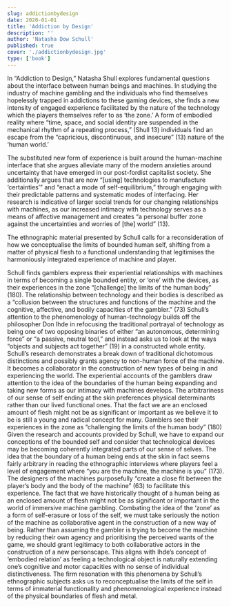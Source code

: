 ```yaml
---
slug: addictionbydesign
date: 2020-01-01
title: 'Addiction by Design'
description: ''
author: 'Natasha Dow Schull'
published: true
cover: './addictionbydesign.jpg'
type: ['book']
---
```


In “Addiction to Design,” Natasha Shull explores fundamental questions about the interface between human beings and machines. In studying the industry of machine gambling and the individuals who find themselves hopelessly trapped in addictions to these gaming devices, she finds a new intensity of engaged experience facilitated by the nature of the technology which the players themselves refer to as ‘the zone.’ A form of embodied reality where “time, space, and social identity are suspended in the mechanical rhythm of a repeating process,” (Shull 13) individuals find an escape from the “capricious, discontinuous, and insecure” (13) nature of the ‘human world.’

The substituted new form of experience is built around the human-machine interface that she argues alleviate many of the modern anxieties around uncertainty that have emerged in our post-fordist capitalist society. She additionally argues that are now “[using] technologies to manufacture ‘certainties’” and “enact a mode of self-equilibrium,” through engaging with their predictable patterns and systematic modes of interfacing. Her research is indicative of larger social trends for our changing relationships with machines, as our increased intimacy with technology serves as a means of affective management and creates “a personal buffer zone against the uncertainties and worries of [the] world” (13).

The ethnographic material presented by Schull calls for a reconsideration of how we conceptualise the limits of bounded human self, shifting from a matter of physical flesh to a functional understanding that legitimises the harmoniously integrated experience of machine and player. 

Schull finds gamblers express their experiential relationships with machines in terms of becoming a single bounded entity, or ‘one’ with the devices, as their experiences in the zone “[challenge] the limits of the human body” (180). 
The relationship between technology and their bodies is described as a “collusion between the structures and functions of the machine and the cognitive, affective, and bodily capacities of the gambler.” (73) 
Schull’s attention to the phenomenology of human-technology builds off the philosopher Don Ihde in refocusing the traditional portrayal of technology as being one of two opposing binaries of either “an autonomous, determining force” or “a passive, neutral tool,” and instead asks us to look at the ways “objects and subjects act together” (19) in a constructed whole entity. Schull’s research demonstrates a break down of traditional dichotomous distinctions and possibly grants agency to non-human force of the machine. It becomes a collaborator in the construction of new types of being in and experiencing the world.
The experiential accounts of the gamblers draw attention to the idea of the boundaries of the human being expanding and taking new forms as our intimacy with machines develops. The arbitrariness of our sense of self ending at the skin preferences physical determinants rather than our lived functional ones. That the fact we are an enclosed amount of flesh might not be as significant or important as we believe it to be is still a young and radical concept for many. Gamblers see their experiences in the zone as “challenging the limits of the human body” (180) 
Given the research and accounts provided by Schull, we have to expand our conceptions of the bounded self and consider that technological devices may be becoming coherently integrated parts of our sense of selves. The idea that the boundary of a human being ends at the skin in fact seems fairly arbitrary in reading the ethnographic interviews where players feel a level of engagement where “you are the machine, the machine is you” (173). 
The designers of the machines purposefully “create a close fit between the player’s body and the body of the machine” (63) to facilitate this experience. The fact that we have historically thought of a human being as an enclosed amount of flesh might not be as significant or important in the world of immersive machine gambling.
Combating the idea of the ‘zone’ as a form of self-erasure or loss of the self, we must take seriously the notion of the machine as collaborative agent in the construction of a new way of being. Rather than assuming the gambler is trying to become the machine by reducing their own agency and prioritising the perceived wants of the game, we should grant legitimacy to both collaborative actors in the construction of a new personscape. This aligns with Ihde’s concept of ‘embodied relation’ as feeling a technological object is naturally extending one’s cognitive and motor capacities with no sense of individual distinctiveness.
 The firm resonation with this phenomena by Schull’s ethnographic subjects asks us to reconceptualise the limits of the self in terms of immaterial functionality and phenomenological experience instead of the physical boundaries of flesh and metal.
